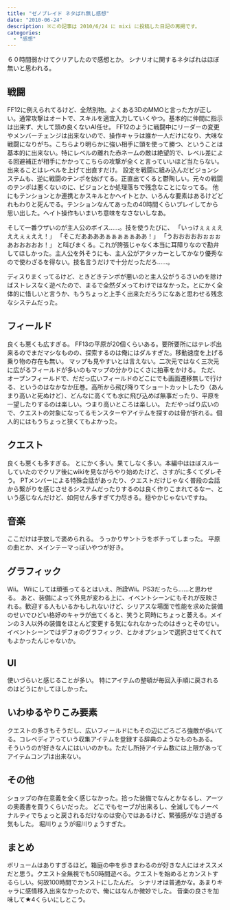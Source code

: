 ---
title: "ゼノブレイド ネタばれ無し感想"
date: "2010-06-24"
description: ※この記事は 2010/6/24 に mixi に投稿した日記の再掲です。
categories:
  - "感想"
---

６０時間弱かけてクリアしたので感想とか。
シナリオに関するネタばれはほぼ無いと思われる。

## 戦闘

FF12に例えられてるけど、全然別物。よくある3DのMMOと言った方が正しい。通常攻撃はオートで、スキルを適宜入力していくやつ。基本的に仲間に指示は出来ず、大して頭の良くないAI任せ。
FF12のように戦闘中にリーダーの変更やメンバーチェンジは出来ないので、操作キャラは誰か一人だけになり、大味な戦闘になりがち。こちらより明らかに強い相手に頭を使って勝つ、ということは基本的に出来ない。特にレベルの離れた赤ネームの敵は絶望的で、レベル差による回避補正が相手にかかってこちらの攻撃が全くと言っていいほど当たらない。出来ることはレベルを上げて出直すだけ。
設定を戦闘に組み込んだビジョンシステムも、逆に戦闘のテンポを妨げてる。正直出てくると鬱陶しい。元々の戦闘のテンポは悪くないのに、ビジョンとか処理落ちで残念なことになってる。
他にもテンションとか連携とかスキルとかヘイトとか、いろんな要素はあるけどどれもわりと死んでる。テンションなんてあったの40時間くらいプレイしてから思い出した。ヘイト操作もいまいち意味をなさないしなあ。

そして一番ウザいのが主人公のボイス……。技を使うたびに、
「いっけぇぇぇえええぇぇええ！」
「そこだああああぁぁぁぁぁああ！」
「うおおおおおぉぉぉあおおおおお！」
と叫びまくる。これが誇張じゃなく本当に耳障りなので勘弁してほしかった。主人公を外そうにも、主人公がアタッカーとしてかなり優秀なので使わざるを得ない。技名言うだけで十分だっただろ……。

ディスりまくってるけど、ときどきテンポが悪いのと主人公がうるさいのを除けばストレスなく遊べたので、まるで全然ダメってわけではなかった。とにかく全体的に惜しいと言うか、もうちょっと上手く出来ただろうになあと思わせる残念なシステムだった。

## フィールド

良くも悪くも広すぎる。
FF13の平原が20個くらいある。要所要所にはテレポ出来るのでまだマシなものの、探索するのは俺にはダルすぎた。移動速度を上げる乗り物の存在も無い。
マップも見やすいとは言えない。二次元ではなく三次元に広がるフィールドが多いのもマップの分かりにくさに拍車をかける。
ただ、オープンフィールドで、だだっ広いフィールドのどこにでも画面遷移無しで行ける、というのはなかなか圧巻。高所から飛び降りてショートカットしたり（あんまり高いと死ぬけど）、どんなに高くても水に飛び込めば無事だったり、平原を一望したりするのは楽しい。つまり高いところは楽しい。
ただやっぱり広いので、クエストの対象になってるモンスターやアイテムを探すのは骨が折れる。個人的にはもうちょっと狭くてもよかった。

## クエスト

良くも悪くも多すぎる。
とにかく多い。果てしなく多い。本編中はほぼスルーしていたのでクリア後にwikiを見ながらやり始めたけど、さすがに多くてダレそう。
PTメンバーによる特殊会話があったり、クエストだけじゃなく普段の会話から繋がりを感じさせるシステムだったりするのは良く作りこまれてるなー、という感じなんだけど、如何せん多すぎて力尽きる。穏やかじゃないですね。

## 音楽

ここだけは手放しで褒められる。
うっかりサントラをポチってしまった。
平原の曲とか、メインテーマっぽいやつが好き。

## グラフィック

Wii。
Wiiにしては頑張ってるとはいえ、所詮Wii。PS3だったら……と思わせる。
あと、装備によって外見が変わる上に、イベントシーンにもそれが反映される。歓迎する人もいるかもしれないけど、シリアスな場面で性能を求めた装備のせいでひどい格好のキャラが出てくると、笑うと同時にちょっと萎える。メインの３人以外の装備をほとんど変更する気になれなかったのはきっとそのせい。イベントシーンではデフォのグラフィック、とかオプションで選択させてくれてもよかったんじゃないか。

## UI

使いづらいと感じることが多い。
特にアイテムの整頓が毎回入手順に戻されるのはどうにかしてほしかった。

## いわゆるやりこみ要素

クエストの多さもそうだし、広いフィールドにもその辺にごろごろ強敵が歩いてる。コレペディアっていう収集アイテムを登録する辞典のようなものもある。
そういうのが好きな人にはいいのかも。ただし所持アイテム数には上限があってアイテムコンプは出来ない。

## その他

ショップの存在意義を全く感じなかった。拾った装備でなんとかなるし、アーツの奥義書を買うくらいだった。
どこでもセーブが出来るし、全滅してもノーペナルティでちょっと戻されるだけなのは安心ではあるけど、緊張感がなさ過ぎる気もした。
堀川りょうが堀川りょうすぎた。

## まとめ

ボリュームはありすぎるほど。箱庭の中を歩きまわるのが好きな人にはオススメだと思う。クエスト全無視でも50時間遊べる。クエストを始めるとカンストするらしい。何故100時間でカンストにしたんだ。
シナリオは普通かな。あまりキャラに感情移入出来なかったので、俺にはなんか微妙でした。
音楽の良さを加味して★4くらいにしとこう。
